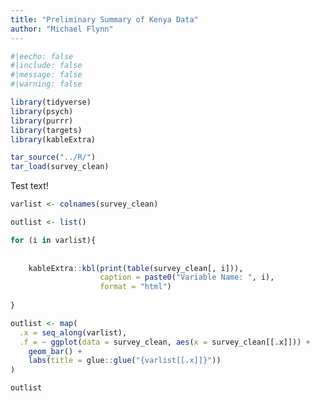 ---
title: "Preliminary Summary of Kenya Data"
author: "Michael Flynn"
---


```{r setup}
#|eecho: false
#|include: false
#|message: false
#|warning: false

library(tidyverse)
library(psych)
library(purrr)
library(targets)
library(kableExtra)

tar_source("../R/")
tar_load(survey_clean)
```


Test text!


```{r overview-tables}

varlist <- colnames(survey_clean)

outlist <- list()

for (i in varlist){
  
    
    kableExtra::kbl(print(table(survey_clean[, i])),
                    caption = paste0("Variable Name: ", i),
                    format = "html")
    
}

outlist <- map(
  .x = seq_along(varlist),
  .f = ~ ggplot(data = survey_clean, aes(x = survey_clean[[.x]])) +
    geom_bar() +
    labs(title = glue::glue("{varlist[[.x]]}"))
)

outlist

```
